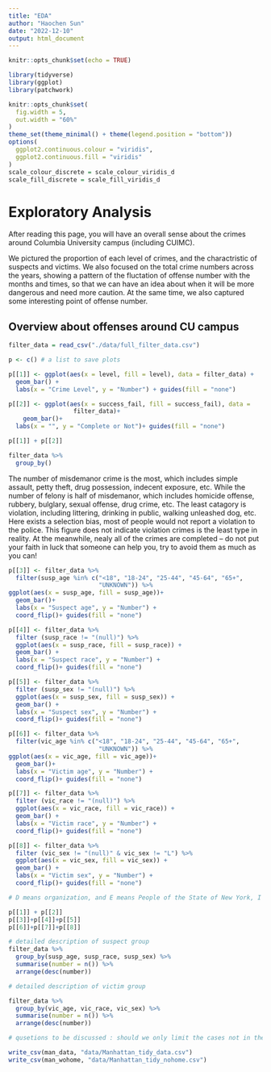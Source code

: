 ```yaml
---
title: "EDA"
author: "Haochen Sun"
date: "2022-12-10"
output: html_document
---
```


```r
knitr::opts_chunk$set(echo = TRUE)

library(tidyverse)
library(ggplot)
library(patchwork)

knitr::opts_chunk$set(
  fig.width = 5,
  out.width = "60%"
)
theme_set(theme_minimal() + theme(legend.position = "bottom"))
options(
  ggplot2.continuous.colour = "viridis",
  ggplot2.continuous.fill = "viridis"
)
scale_colour_discrete = scale_colour_viridis_d
scale_fill_discrete = scale_fill_viridis_d
```
# Exploratory Analysis

After reading this page, you will have an overall sense about the crimes around Columbia University campus (including CUIMC). 

We pictured the proportion of each level of crimes, and the charactristic of suspects and victims. We also focused on the total crime numbers across the years, showing a pattern of the fluctation of offense number with the months and times, so that we can have an idea about when it will be more dangerous and need more caution. At the same time, we also captured some interesting point of offense number.

## Overview about offenses around CU campus
```r
filter_data = read_csv("./data/full_filter_data.csv")

p <- c() # a list to save plots

p[[1]] <- ggplot(aes(x = level, fill = level), data = filter_data) + 
  geom_bar() +
  labs(x = "Crime Level", y = "Number") + guides(fill = "none")

p[[2]] <- ggplot(aes(x = success_fail, fill = success_fail), data = 
                  filter_data)+
    geom_bar()+
  labs(x = "", y = "Complete or Not")+ guides(fill = "none")

p[[1]] + p[[2]]

filter_data %>% 
  group_by()
```

The number of misdemanor crime is the most, which includes simple assault, petty theft, drug possession, indecent exposure, etc. While the number of felony is half of misdemanor, which includes homicide offense, rubbery, bulglary, sexual offense, drug crime, etc. The least catagory is violation, including littering, drinking in public, walking unleashed dog, etc. Here exists a selection bias, most of people would not report a violation to the police. This figure does not indicate violation crimes is the least type in reality. At the meanwhile, nealy all of the crimes are completed -- do not put your faith in luck that someone can help you, try to avoid them as much as you can! 

```r
p[[3]] <- filter_data %>% 
  filter(susp_age %in% c("<18", "18-24", "25-44", "45-64", "65+",
                         "UNKNOWN")) %>% 
ggplot(aes(x = susp_age, fill = susp_age))+
  geom_bar()+
  labs(x = "Suspect age", y = "Number") +
  coord_flip()+ guides(fill = "none")

p[[4]] <- filter_data %>% 
  filter (susp_race != "(null)") %>% 
  ggplot(aes(x = susp_race, fill = susp_race)) +
  geom_bar() +
  labs(x = "Suspect race", y = "Number") + 
  coord_flip()+ guides(fill = "none")

p[[5]] <- filter_data %>% 
  filter (susp_sex != "(null)") %>% 
  ggplot(aes(x = susp_sex, fill = susp_sex)) +
  geom_bar() +
  labs(x = "Suspect sex", y = "Number") + 
  coord_flip()+ guides(fill = "none")

p[[6]] <- filter_data %>% 
  filter(vic_age %in% c("<18", "18-24", "25-44", "45-64", "65+",
                         "UNKNOWN")) %>% 
ggplot(aes(x = vic_age, fill = vic_age))+
  geom_bar()+
  labs(x = "Victim age", y = "Number") +
  coord_flip()+ guides(fill = "none")

p[[7]] <- filter_data %>% 
  filter (vic_race != "(null)") %>% 
  ggplot(aes(x = vic_race, fill = vic_race)) +
  geom_bar() +
  labs(x = "Victim race", y = "Number") + 
  coord_flip()+ guides(fill = "none")

p[[8]] <- filter_data %>% 
  filter (vic_sex != "(null)" & vic_sex != "L") %>% 
  ggplot(aes(x = vic_sex, fill = vic_sex)) +
  geom_bar() +
  labs(x = "Victim sex", y = "Number") + 
  coord_flip()+ guides(fill = "none")

# D means organization, and E means People of the State of New York, I don't know whether or not it's better to exclude them. 

p[[1]] + p[[2]]
p[[3]]+p[[4]]+p[[5]]
p[[6]]+p[[7]]+p[[8]]

# detailed description of suspect group
filter_data %>% 
  group_by(susp_age, susp_race, susp_sex) %>% 
  summarise(number = n()) %>% 
  arrange(desc(number))

# detailed description of victim group

filter_data %>% 
  group_by(vic_age, vic_race, vic_sex) %>% 
  summarise(number = n()) %>% 
  arrange(desc(number))

# qusetions to be discussed : should we only limit the cases not in the apartment? 

write_csv(man_data, "data/Manhattan_tidy_data.csv")
write_csv(man_wohome, "data/Manhattan_tidy_nohome.csv")
```


